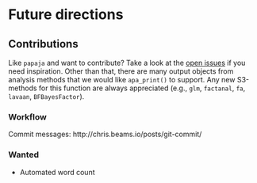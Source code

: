 # Future directions



## Contributions

Like `papaja` and want to contribute? Take a look at the [open issues](https://github.com/crsh/papaja/issues) if you need inspiration. Other than that, there are many output objects from analysis methods that we would like `apa_print()` to support. Any new S3-methods for this function are always appreciated (e.g., `glm`, `factanal`, `fa`, `lavaan`, `BFBayesFactor`).

### Workflow
Commit messages: http://chris.beams.io/posts/git-commit/

### Wanted

- Automated word count